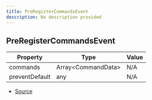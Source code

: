 ```yaml
---
title: PreRegisterCommandsEvent
description: No description provided
---
```


## PreRegisterCommandsEvent

| Property | Type | Value |
| ----------- | ----------- | ----------- |
| commands | Array\<CommandData> | N/A |
| preventDefault | any | N/A |


- [Source](https://github.com/underctrl-io/commandkit/blob/141d1404ab18a8e659209a0fab65466bf3b6dd85/packages/commandkit/src/app/register/CommandRegistrar.ts#L6)